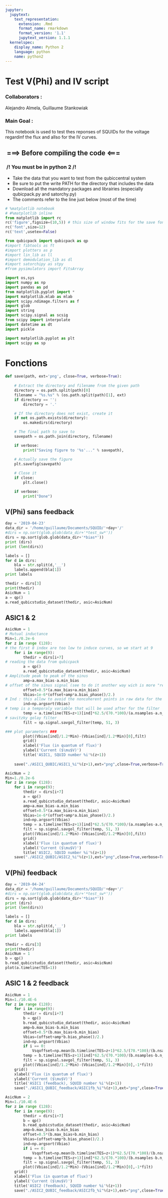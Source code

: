```yaml
---
jupyter:
  jupytext:
    text_representation:
      extension: .Rmd
      format_name: rmarkdown
      format_version: '1.1'
      jupytext_version: 1.1.1
  kernelspec:
    display_name: Python 2
    language: python
    name: python2
---
```


<!-- #region -->
# Test V(Phi) and IV script

### Collaborators : 
Alejandro Almela, Guillaume Stankowiak

### Main Goal :  
This notebook is used to test thes reponses of SQUIDs for the voltage regardinf the flux and allso for the IV curves.

##  ===> Before compiling the code <===


###  /!\ You must be in python 2 /!\

- Take the data that you want to test from the qubiccentral system 
- Be sure to put the write PATH for the directory that includes the data 
- Download all the mandatory packages and librairies (especially qubicpack.py and satorchy.py)
- The comments refer to the line just below (most of the time)

<!-- #endregion -->

```python
# %matplotlib notebook
# #%matplotlib inline
from matplotlib import rc
rc('figure',figsize=(10,5)) # this size of window fits for the save fonction
rc('font',size=12)
rc('text',usetex=False)

from qubicpack import qubicpack as qp
#import fibtools as ft
#import plotters as p
#import lin_lib as ll
#import demodulation_lib as dl
#import satorchipy as stpy
#from pysimulators import FitsArray

import os,sys
import numpy as np
import pandas as pd
from matplotlib.pyplot import *
import matplotlib.mlab as mlab
import scipy.ndimage.filters as f
import glob
import string
import scipy.signal as scsig
from scipy import interpolate
import datetime as dt
import pickle

import matplotlib.pyplot as plt
import scipy as sp
```

# Fonctions

```python
def save(path, ext='png', close=True, verbose=True):
    
    # Extract the directory and filename from the given path
    directory = os.path.split(path)[0]
    filename = "%s.%s" % (os.path.split(path)[1], ext)
    if directory == '':
        directory = '.'

    # If the directory does not exist, create it
    if not os.path.exists(directory):
        os.makedirs(directory)

    # The final path to save to
    savepath = os.path.join(directory, filename)

    if verbose:
        print("Saving figure to '%s'..." % savepath),

    # Actually save the figure
    plt.savefig(savepath)
    
    # Close it
    if close:
        plt.close()

    if verbose:
        print("Done")
```

## V(Phi) sans feedback

```python
day = '2019-04-23'
data_dir = '/home/guillaume/Documents/SQUID/'+day+'/'
#dirs = np.sort(glob.glob(data_dir+'*test_sw*'))
dirs = np.sort(glob.glob(data_dir+'*bias*'))
print (dirs)
print (len(dirs))

labels = []
for d in dirs:
    bla = str.split(d,'__')
    labels.append(bla[1])
print labels
```

```python
thedir = dirs[3]
print(thedir)
AsicNum = 1
a = qp()
a.read_qubicstudio_dataset(thedir, asic=AsicNum)

```

## ASIC1 & 2

```python
AsicNum = 1
# Mutual inductance
Min=1./0.2e-6 
for z in range (128):
# the first 8 index are too low to induce curves, so we start at 9    
    for i in range(9): 
        thedir = dirs[i+7]
# reading the data from qubicpack
        a = qp()
        a.read_qubicstudio_dataset(thedir, asic=AsicNum)
# Amplitude peak to peak of the sinus
        amp=a.max_bias-a.min_bias
# offset of the sinus signal (see to do it another way wich is more "real like")
        offset=0.5*(a.max_bias+a.min_bias)
        Vbias=1e-6*(offset+amp*a.bias_phase()/2.)
# Ind : this allow to avoid the noncoherent points in raw data for the flux
        ind=np.argsort(Vbias)
# temp is a temporaly variable that will be used after for the filter
        temp = a.timeline(TES=z+1)[ind]*62.5/(70.*100)/(a.nsamples-a.n_masked())-Vsqoffset
# savitzky golay filter
        filt = sp.signal.savgol_filter(temp, 51, 3) 

### plot parameters ###    
        plot((Vbias[ind]/1.2*Min)-(Vbias[ind]/1.2*Min)[0],filt)
        grid()
        xlabel('Flux (in quantum of flux)')
        ylabel('Current ($\mu$V)')
        title('ASIC1, SQUID number %i'%(z+1))
        
    save("./ASIC1_QUBIC/ASIC1_%i"%(z+1),ext="png",close=True,verbose=True)
```

```python
AsicNum = 2
Min=1./0.2e-6
for z in range (128):
    for i in range(9):
        thedir = dirs[i+7]
        a = qp()
        a.read_qubicstudio_dataset(thedir, asic=AsicNum)
        amp=a.max_bias-a.min_bias
        offset=0.5*(a.max_bias+a.min_bias)
        Vbias=1e-6*(offset+amp*a.bias_phase()/2.)
        ind=np.argsort(Vbias)
        temp = a.timeline(TES=z+1)[ind]*62.5/(70.*100)/(a.nsamples-a.n_masked())-Vsqoffset
        filt = sp.signal.savgol_filter(temp, 51, 3) 
        plot((Vbias[ind]/1.2*Min)-(Vbias[ind]/1.2*Min)[0],filt)
        grid()
        xlabel('Flux (in quantum of flux)')
        ylabel('Current ($\mu$V)')
        title('ASIC2, SQUID number %i'%(z+1))
    save("./ASIC2_QUBIC/ASIC2_%i"%(z+1),ext="png",close=True,verbose=True)
```

## V(Phi) feedback

```python
day = '2019-04-24'
data_dir = '/home/guillaume/Documents/SQUID/'+day+'/'
#dirs = np.sort(glob.glob(data_dir+'*test_sw*'))
dirs = np.sort(glob.glob(data_dir+'*bias*'))
print (dirs)
print (len(dirs))

labels = []
for d in dirs:
    bla = str.split(d,'__')
    labels.append(bla[1])
print labels
```

```python
thedir = dirs[3]
print(thedir)
AsicNum = 1
b = qp()
b.read_qubicstudio_dataset(thedir, asic=AsicNum)
plot(a.timeline(TES=1))
```

## ASIC 1 & 2 feedback

```python
AsicNum = 1
Min=1./10.4E-6
for z in range (128):
    for i in range(9):
        thedir = dirs[i+7]
        b = qp()
        b.read_qubicstudio_dataset(thedir, asic=AsicNum)
        amp=b.max_bias-b.min_bias
        offset=0.5*(b.max_bias+b.min_bias)
        Vbias=(offset+amp*b.bias_phase()/2.)
        ind=np.argsort(Vbias)    
        if i == 0:
            Vsqoffset=np.mean(b.timeline(TES=z+1)*62.5/(70.*100)/(b.nsamples-b.n_masked()))
        temp = b.timeline(TES=z+1)[ind]*62.5/(70.*100)/(b.nsamples-b.n_masked())-Vsqoffset
        filt = sp.signal.savgol_filter(temp, 51, 3) 
        plot((Vbias[ind]/1.2*Min)-(Vbias[ind]/1.2*Min)[0],-1*filt)
    grid()
    xlabel('Flux (in quantum of flux)')
    ylabel('Current ($\mu$V)')
    title('ASIC1 (feedback), SQUID number %i'%(z+1))
    save("./ASIC1_QUBIC_feedback/ASIC1fb_%i"%(z+1),ext="png",close=True,verbose=True)
```

```python
AsicNum = 2
Min=1./10.4E-6
for z in range (128):
    for i in range(9):
        thedir = dirs[i+7]
        b = qp()
        b.read_qubicstudio_dataset(thedir, asic=AsicNum)
        amp=b.max_bias-b.min_bias
        offset=0.5*(b.max_bias+b.min_bias)
        Vbias=(offset+amp*b.bias_phase()/2.)
        ind=np.argsort(Vbias)    
        if i == 0:
            Vsqoffset=np.mean(b.timeline(TES=z+1)*62.5/(70.*100)/(b.nsamples-b.n_masked()))
        temp = b.timeline(TES=z+1)[ind]*62.5/(70.*100)/(b.nsamples-b.n_masked())-Vsqoffset
        filt = sp.signal.savgol_filter(temp, 51, 3) 
        plot((Vbias[ind]/1.2*Min)-(Vbias[ind]/1.2*Min)[0],-1*filt)
    grid()
    xlabel('Flux (in quantum of flux)')
    ylabel('Current ($\mu$V)')
    title('ASIC2 (feedback), SQUID number %i'%(z+1))
    save("./ASIC2_QUBIC_feedback/ASIC2fb_%i"%(z+1),ext="png",close=True,verbose=True)
```

```python

```
